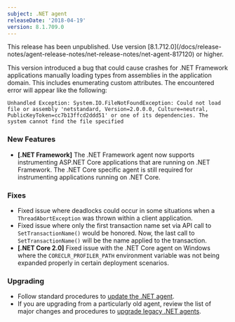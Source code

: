 ```yaml
---
subject: .NET agent
releaseDate: '2018-04-19'
version: 8.1.709.0
---
```


<Callout variant="important">
  This release has been unpublished. Use version [8.1.712.0](/docs/release-notes/agent-release-notes/net-release-notes/net-agent-817120) or higher.

  This version introduced a bug that could cause crashes for .NET Framework applications manually loading types from assemblies in the application domain. This includes enumerating custom attributes. The encountered error will appear like the following:

  `Unhandled Exception: System.IO.FileNotFoundException: Could not load file or assembly 'netstandard, Version=2.0.0.0, Culture=neutral, PublicKeyToken=cc7b13ffcd2ddd51' or one of its dependencies. The system cannot find the file specified`
</Callout>

### New Features

* **\[.NET Framework]** The .NET Framework agent now supports instrumenting ASP.NET Core applications that are running on .NET Framework. The .NET Core specific agent is still required for instrumenting applications running on .NET Core.

### Fixes

* Fixed issue where deadlocks could occur in some situations when a `ThreadAbortException` was thrown within a client application.
* Fixed issue where only the first transaction name set via API call to `SetTransactionName()` would be honored. Now, the last call to `SetTransactionName()` will be the name applied to the transaction.
* **\[.NET Core 2.0]** Fixed issue with the .NET Core agent on Windows where the `CORECLR_PROFILER_PATH` environment variable was not being expanded properly in certain deployment scenarios.

### Upgrading

* Follow standard procedures to [update the .NET agent](/docs/agents/net-agent/installation-configuration/update-net-agent).
* If you are upgrading from a particularly old agent, review the list of major changes and procedures to [upgrade legacy .NET agents](/docs/agents/net-agent/troubleshooting/upgrade-legacy-net-agents).
